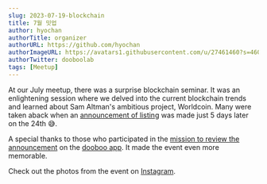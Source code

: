 ```yaml
---
slug: 2023-07-19-blockchain
title: 7월 밋업
author: hyochan
authorTitle: organizer
authorURL: https://github.com/hyochan
authorImageURL: https://avatars1.githubusercontent.com/u/27461460?s=460&u=b5860875e26d33fd70fd210f4ea74f81cdf9d99b&v=4
authorTwitter: dooboolab
tags: [Meetup]
---
```



At our July meetup, there was a surprise blockchain seminar. It was an enlightening session where we delved into the current blockchain trends and learned about Sam Altman's ambitious project, Worldcoin. Many were taken aback when an [announcement of listing](https://www.coindeskkorea.com/news/articleView.html?idxno=92217) was made just 5 days later on the 24th 😅.

A special thanks to those who participated in the [mission to review the announcement](https://dooboo.page.link/7Ae2co2wZ7mxACgG8) on the [dooboo app](https://dooboo.io). It made the event even more memorable.

Check out the photos from the event on [Instagram](https://www.instagram.com/p/CvKD-eXS284/?img_index=1).

<AdFitMobileBanner
  unit="DAN-cQauA1ifRr7lrdqY"
  className="adfit-middle-mobile-2023-07-19"
/>
